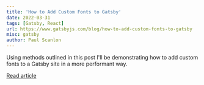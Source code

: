 ```yaml
---
title: 'How to Add Custom Fonts to Gatsby'
date: 2022-03-31
tags: [Gatsby, React]
url: https://www.gatsbyjs.com/blog/how-to-add-custom-fonts-to-gatsby
misc: gatsby
author: Paul Scanlon
---
```


Using methods outlined in this post I'll be demonstrating how to add custom fonts to a Gatsby site in a more performant
way.

[Read article](https://www.gatsbyjs.com/blog/how-to-add-custom-fonts-to-gatsby)
